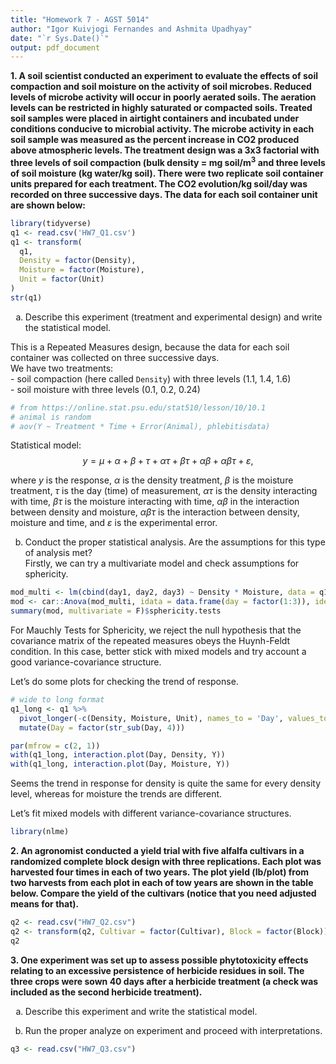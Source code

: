 ```yaml
---
title: "Homework 7 - AGST 5014"
author: "Igor Kuivjogi Fernandes and Ashmita Upadhyay"
date: "`r Sys.Date()`"
output: pdf_document
---
```


__1. A soil scientist conducted an experiment to evaluate the effects of soil 
compaction and soil moisture on the activity of soil microbes. Reduced levels of
microbe activity will occur in poorly aerated soils. The aeration levels can be 
restricted in highly saturated or compacted soils. Treated soil samples were placed
in airtight containers and incubated under conditions conducive to microbial activity.
The microbe activity in each soil sample was measured as the percent increase in
CO2 produced above atmospheric levels. The treatment design was a 3x3 factorial
with three levels of soil compaction (bulk density = mg soil/m$^3$ and three levels
of soil moisture (kg water/kg soil). There were two replicate soil container units
prepared for each treatment. The CO2 evolution/kg soil/day was recorded on three
successive days. The data for each soil container unit are shown below:__    

```r
library(tidyverse)
q1 <- read.csv('HW7_Q1.csv')
q1 <- transform(
  q1,
  Density = factor(Density), 
  Moisture = factor(Moisture),
  Unit = factor(Unit)
)
str(q1)
```

a) Describe this experiment (treatment and experimental design) and write the 
statistical model.     

This is a Repeated Measures design, because the data for each soil container was collected on three successive days.   
We have two treatments:   
- soil compaction (here called `Density`) with three levels (1.1, 1.4, 1.6)   
- soil moisture with three levels (0.1, 0.2, 0.24)   

```r
# from https://online.stat.psu.edu/stat510/lesson/10/10.1
# animal is random
# aov(Y ~ Treatment * Time + Error(Animal), phlebitisdata)
```

Statistical model: 
$$
y = \mu + \alpha + \beta + \tau + \alpha \tau + \beta \tau + \alpha \beta + \alpha \beta \tau + \varepsilon,
$$

where $y$ is the response, $\alpha$ is the density treatment, $\beta$ is the moisture treatment, $\tau$ is the day (time) of measurement, $\alpha \tau$ is the density interacting with time, $\beta \tau$ is the moisture interacting with time, $\alpha \beta$ in the interaction between density and moisture, $\alpha \beta \tau$ is the interaction between density, moisture and time, and $\varepsilon$ is the experimental error.    

b) Conduct the proper statistical analysis. Are the assumptions for this type of analysis met?    
Firstly, we can try a multivariate model and check assumptions for sphericity.      
```r
mod_multi <- lm(cbind(day1, day2, day3) ~ Density * Moisture, data = q1)
mod <- car::Anova(mod_multi, idata = data.frame(day = factor(1:3)), idesign = ~day)
summary(mod, multivariate = F)$sphericity.tests
```

For Mauchly Tests for Sphericity, we reject the null hypothesis that the covariance matrix of the repeated measures obeys the Huynh-Feldt condition. In this case, better stick with mixed models and try account a good variance-covariance structure.   

Let's do some plots for checking the trend of response.
```r
# wide to long format
q1_long <- q1 %>%
  pivot_longer(-c(Density, Moisture, Unit), names_to = 'Day', values_to = 'Y') %>%
  mutate(Day = factor(str_sub(Day, 4)))

par(mfrow = c(2, 1))
with(q1_long, interaction.plot(Day, Density, Y))
with(q1_long, interaction.plot(Day, Moisture, Y))
```

Seems the trend in response for density is quite the same for every density level, whereas for moisture the trends are different.    

Let's fit mixed models with different variance-covariance structures.   
```r
library(nlme)

```


__2. An agronomist conducted a yield trial with five alfalfa cultivars in a randomized
complete block design with three replications. Each plot was harvested four times
in each of two years. The plot yield (lb/plot) from two harvests from each plot in each of tow years are shown in the table below. Compare the yield of the cultivars (notice that you need adjusted means for that).__    

```r
q2 <- read.csv("HW7_Q2.csv")
q2 <- transform(q2, Cultivar = factor(Cultivar), Block = factor(Block))
q2
```


__3. One experiment was set up to assess possible phytotoxicity effects relating
to an excessive persistence of herbicide residues in soil. The three crops
were sown 40 days after a herbicide treatment (a check was included as the second
herbicide treatment).__    

a) Describe this experiment and write the statistical model.

b) Run the proper analyze on experiment and proceed with 
interpretations. 

```r
q3 <- read.csv("HW7_Q3.csv")
```


